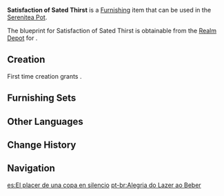 {{Furnishing Infobox
|id             = 362111
|image          = Item Satisfaction of Sated Thirst.png
|category       = Small Furnishing
|subcategory    = Seating
|quality        = 3
|adeptal_energy = 60
|load           = 169
|reduced_load   = 127
|interaction    = Seat
|description    = Small round chairs found in [[Sumeru City]]'s taverns. They are often placed next to the bar table to seat solo diners. For those tired after a busy day at work, the prime choice for relaxation is to have some drinks and a hearty meal without any interruptions. Just remember that too much alcohol is bad for your health. If you feel like you're wobbling while sitting on one of these round chairs, it'd be wise to stop drinking...
|mention        = 
|blueprint      = Realm Depot
|source1        = 
}}
'''Satisfaction of Sated Thirst''' is a [[Furnishing]] item that can be used in the [[Serenitea Pot]].

The blueprint for Satisfaction of Sated Thirst is obtainable from the [[Realm Depot]] for {{Item|Realm Currency|24|x=160}}.

==Creation==
First time creation grants {{Item|Trust|24|x=60}}.
{{Recipe
|type = Creation
|time = 14h
|Karmaphala Wood = 12

|sort = Karmaphala Wood
}}

==Furnishing Sets==
{{Craft Usage}}

==Other Languages==
{{Other Languages
|default_hidden = 1
|en      = Satisfaction of Sated Thirst
|zhs     = 「闲时豪饮的畅快」
|zhs_rm  = "Xiánshí Háoyǐn de Chàngkuài"
|zht     = 「閒時豪飲的暢快」
|zht_rm  = "Xiánshí Háoyǐn de Chàngkuài"
|ja      = 「余暇に豪飲する爽快さ」
|ja_rm   = "Yoka ni Gouin suru Soukai-sa"
|ko      = 「한가할 때 들이키는 시원함」
|ko_rm   = "Hangahal Ttae Deurikineun Siwonham"
|es      = El placer de una copa en silencio
|fr      = «&nbsp;Satisfaction de la soif rassasiée&nbsp;»
|ru      = Удовлетворение жажды
|th      = "ความสุขของการดื่มในเวลาว่าง"
|th_rm   = 
|vi      = Niềm Vui Lúc Nhàn Rỗi
|de      = „Heiterkeit müßigen Umtrunkes“
|id      = Kepuasan dari Dahaga yang Terpuaskan
|pt      = Alegria do Lazer ao Beber
|tr      = Suya Doymuşluğun Keyfi
|it      = Soddisfazione della sete chetata
}}

==Change History==
{{Change History|3.2}}

==Navigation==
{{Furnishing Navbox|interior}}

[[es:El placer de una copa en silencio]]
[[pt-br:Alegria do Lazer ao Beber]]